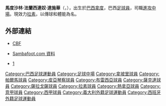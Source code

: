 {{Infobox Football biography
| playername = 馬度沙林<br />Matuzalém
| fullname = Matuzalem Francelino da Silva
| nickname = 馬度（Matu）
| height = {{height|m=1.75}}
| dateofbirth = {{birth date and age|mf=yes|1980|6|10}}
| cityofbirth = [[拿度|拿度]]
| countryofbirth = [[巴西|巴西]]
| currentclub = [[拉素|拉素]]
| clubnumber = 8
| position = [[進攻中場|進攻中場]]
| years = 1997-1999<br />1999<br />1999-2001<br />2001-2003<br />2001-2002<br />2002-2003<br />2003-2004<br />2004-2007<br />2007-<br /> 2008-2009<br />2009-
| clubs = [[維多利亞巴希亞|維多利亞巴希亞]]<br />[[AC比連桑拿|AC比連桑拿]]<br />[[那不勒斯足球俱乐部|拿玻里]]<br />[[帕尔玛足球俱乐部|帕爾馬]]<br />→ [[皮亞琴察|皮亞琴察]] (''外借'')<br />→ [[布雷西亚足球俱乐部|布雷西亞]] (''外借'')<br />[[布雷西亚足球俱乐部|布雷西亞]]<br />[[薩克達|薩克達]]<br />[[薩拉戈薩|薩拉戈薩]]<br />→ [[拉素|拉素]] (''外借'')<br />[[拉素|拉素]]
| caps(goals) = 14 {{0}}(0)<br />{{0}}0 {{0}}(0)<br />52 {{0}}(2)<br />{{0}}0 {{0}}(0)<br />28 {{0}}(3)<br />30 {{0}}(0)<br />30 {{0}}(3)<br />68 (25)<br />14 {{0}}(1)<br />14 {{0}}(0)<br />13 {{0}}(1)
| pcupdate = 6月20, 2007
| nationalyears       = 1997<br />1999
| nationalteam        = [[巴西U17|巴西U17]]<br />[[巴西U20|巴西U20]]
| nationalcaps(goals) = 6 {{0}}(3)<br />4 {{0}}(1)
| ntupdate            = 28-12-2009
}}
'''馬度沙林·法蘭西連奴·達施華'''（{{lang-pt|Matuzalém Francelino da Silva}}，{{bd|1980年|6月10日|||Matuzalém}}），出生於[[巴西|巴西]][[拿度|拿度]]，巴西[[足球員|足球員]]，司職[[進攻中場|進攻中場]]。現效力[[拉素|拉素]]，以傳球和體能為名。

== 外部連結 ==
* {{pt icon}} [http://200.159.15.35/registro/registro.aspx?s=129466 CBF]{{dead link|date=2018年5月 |bot=InternetArchiveBot |fix-attempted=yes }}
* {{pt icon}} [https://web.archive.org/web/20080604021349/http://www.sambafoot.com.br/jogadores/957_Matuzalem.html Sambafoot.com 資料]
* {{es icon}} [http://www.lfp.es/historico/primera/plantillas/historial.asp?jug=7849]{{dead link|date=十一月 2017 |bot=InternetArchiveBot }}

{{DEFAULTSORT:Matuzalem Silva, Francelino}}

[[Category:巴西足球運動員|Category:巴西足球運動員]]
[[Category:足球中場|Category:足球中場]]
[[Category:拿坡里球員|Category:拿坡里球員]]
[[Category:帕爾馬球員|Category:帕爾馬球員]]
[[Category:皮亞琴察球員|Category:皮亞琴察球員]]
[[Category:布雷西亞球員|Category:布雷西亞球員]]
[[Category:薩克達球員|Category:薩克達球員]]
[[Category:薩拉戈薩球員|Category:薩拉戈薩球員]]
[[Category:拉素球員|Category:拉素球員]]
[[Category:熱拿亞球員|Category:熱拿亞球員]]
[[Category:意甲球員|Category:意甲球員]]
[[Category:西甲球員|Category:西甲球員]]
[[Category:義大利外籍足球運動員|Category:義大利外籍足球運動員]]
[[Category:西班牙外籍足球運動員|Category:西班牙外籍足球運動員]]